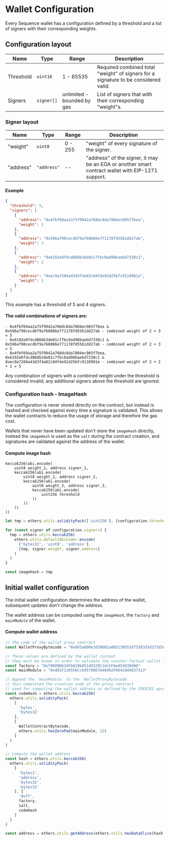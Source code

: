 


# Wallet Configuration

Every Sequence wallet has a configuration defined by a threshold and a list of signers with their corresponding weights.

## Configuration layout

| Name      | Type       | Range                      | Description                                                                       |
|-----------|------------|----------------------------|-----------------------------------------------------------------------------------|
| Threshold | `uint16`   | 1 - 65535                  | Required combined total "weight" of signers for a signature to be considered valid. |
| Signers   | `signer[]` | unlimited - bounded by gas | List of signers that with their corresponding "weight"s.                            |

### Signer layout

| Name    | Type      | Range   | Description                                                                                     |
|---------|-----------|---------|-------------------------------------------------------------------------------------------------|
| "weight"  | `uint8`   | 0 - 255 | "weight" of every signature of the signer.                                                        |
| "address" | `"address"` | --      | "address" of the signer, it may be an EOA or another smart contract wallet with EIP-1271 support. |

#### Example

```json
{
  "threshold": 5,
  "signers": [
    {
      "address": "0x4fbf69aa2a75f9942a768dc8da7804ec965f7bea",
      "weight": 2
    },
    {
      "address": "0x596af90cecdbf9a768886e771178fd5561dd27ab",
      "weight": 3
    },
    {
      "address": "0x6192e0fdcd868b3de01c7fbc0ad98baebd7330c1",
      "weight": 2
    },
    {
      "address": "0xec9a7204a43d3f4a82c84fde92d25bfc9110981e",
      "weight": 1
    }
  ]
}
```
This example has a threshold of 5 and 4 signers.

#### The valid combinations of signers are:

```
- 0x4fbf69aa2a75f9942a768dc8da7804ec965f7bea & 0x596af90cecdbf9a768886e771178fd5561dd27ab - combined weight of 2 + 3 = 5
- 0x6192e0fdcd868b3de01c7fbc0ad98baebd7330c1 & 0x596af90cecdbf9a768886e771178fd5561dd27ab - combined weight of 2 + 3 = 5
- 0x4fbf69aa2a75f9942a768dc8da7804ec965f7bea, 0x6192e0fdcd868b3de01c7fbc0ad98baebd7330c1 & 0xec9a7204a43d3f4a82c84fde92d25bfc9110981e - combined weight of 2 + 2 + 1 = 5
```

Any combination of signers with a combined weight under the threshold is considered invalid; any additional signers above the threshold are ignored.

### Configuration hash - ImageHash

The configuration is never stored directly on the contract, but instead is hashed and checked against every time a signature is validated. This allows the wallet contracts to reduce the usage of storage and therefore the gas cost.

Wallets that never have been updated don't store the `imageHash` directly, instead the `imageHash` is used as the `salt` during the contract creation, and signatures are validated against the address of the wallet.

#### Compute image hash

<Tabs>
  <TabItem value="solidity" label="Solidity" default>

```solidity
keccak256(abi.encode(
    uint8 weight_1, address signer_1,
    keccak256(abi.encode(
        uint8 weight_2, address signer_2,
        keccak256(abi.encode(
            uint8 weight_3, address signer_3,
            keccak256(abi.encode(
                uint256 threshold
            ))
        ))
    ))
))
```

  </TabItem>
  <TabItem value="js" label="Javascript">

```js
let tmp = ethers.utils.solidityPack(['uint256'], [configuration.threshold])

for (const signer of configuration.signers) {
  tmp = ethers.utils.keccak256(
    ethers.utils.defaultAbiCoder.encode(
      ['bytes32', 'uint8', 'address'],
      [tmp, signer.weight, signer.address]
    )
  )
}

const imageHash = tmp
```

  </TabItem>
</Tabs>


## Initial wallet configuration

The initial wallet configuration determines the address of the wallet, subsequent updates don't change the address.

The wallet address can be computed using the `imageHash`, the `factory` and `mainModule` of the wallet.

#### Compute wallet address

```js
// The code of the wallet proxy contract
const WalletProxyBytecode = "0x603a600e3d39601a805130553df3363d3d373d3d3d363d30545af43d82803e903d91601857fd5bf3"

// These values are defined by the wallet context
// they must be known in order to validate the counter-factual wallet imageHash
const factory = "0xf9D09D634Fb818b05149329C1dcCFAeA53639d96"
const mainModule = "0xd01F11855bCcb95f88D7A48492F66410d4637313"

// Append the `mainModule` to the `WalletProxyBytecode`
// this completed the creation code of the proxy contract
// used for computing the wallet address as defined by the CREATE2 opcode
const codeHash = ethers.utils.keccak256(
  ethers.utils.solidityPack(
    [
      'bytes',
      'bytes32'
    ],
    [
      WalletContractBytecode,
      ethers.utils.hexZeroPad(mainModule, 32)
    ]
  )
)

// Compute the wallet address
const hash = ethers.utils.keccak256(
  ethers.utils.solidityPack(
    [
      'bytes1',
      'address',
      'bytes32',
      'bytes32'
    ], [
      '0xff',
      factory,
      salt,
      codeHash
    ]
  )
)

const address = ethers.utils.getAddress(ethers.utils.hexDataSlice(hash, 12))
```
